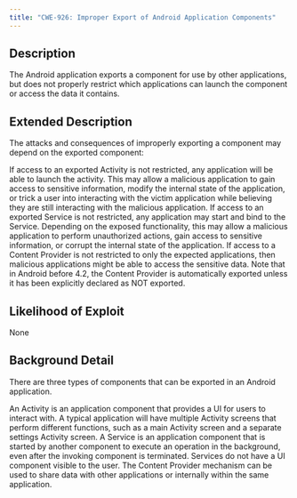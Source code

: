 ```yaml
---
title: "CWE-926: Improper Export of Android Application Components"
---
```


## Description
The Android application exports a component for use by other applications, but does not properly restrict which applications can launch the component or access the data it contains.

## Extended Description

The attacks and consequences of improperly exporting a component may depend on the exported component:

If access to an exported Activity is not restricted, any application will be able to launch the activity. This may allow a malicious application to gain access to sensitive information, modify the internal state of the application, or trick a user into interacting with the victim application while believing they are still interacting with the malicious application.
If access to an exported Service is not restricted, any application may start and bind to the Service. Depending on the exposed functionality, this may allow a malicious application to perform unauthorized actions, gain access to sensitive information, or corrupt the internal state of the application.
If access to a Content Provider is not restricted to only the expected applications, then malicious applications might be able to access the sensitive data. Note that in Android before 4.2, the Content Provider is automatically exported unless it has been explicitly declared as NOT exported.



## Likelihood of Exploit
None

## Background Detail

There are three types of components that can be exported in an Android application.

An Activity is an application component that provides a UI for users to interact with. A typical application will have multiple Activity screens that perform different functions, such as a main Activity screen and a separate settings Activity screen.
A Service is an application component that is started by another component to execute an operation in the background, even after the invoking component is terminated. Services do not have a UI component visible to the user.
The Content Provider mechanism can be used to share data with other applications or internally within the same application.


        